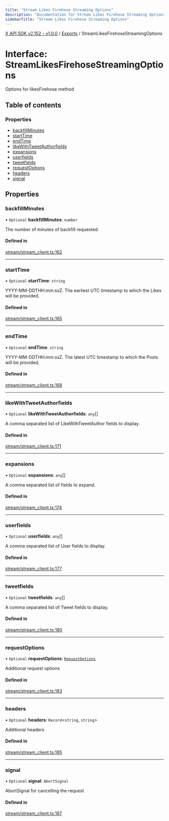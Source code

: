 ```yaml
---
title: "Stream Likes Firehose Streaming Options"
description: "Documentation for Stream Likes Firehose Streaming Options"
sidebarTitle: "Stream Likes Firehose Streaming Options"
---
```


[X API SDK v2.152 - v1.0.0](../README.md) / [Exports](../modules.md) / StreamLikesFirehoseStreamingOptions

# Interface: StreamLikesFirehoseStreamingOptions

Options for likesFirehose method

## Table of contents

### Properties

- [backfillMinutes](StreamLikesFirehoseStreamingOptions.md#backfillminutes)
- [startTime](StreamLikesFirehoseStreamingOptions.md#starttime)
- [endTime](StreamLikesFirehoseStreamingOptions.md#endtime)
- [likeWithTweetAuthorfields](StreamLikesFirehoseStreamingOptions.md#likewithtweetauthorfields)
- [expansions](StreamLikesFirehoseStreamingOptions.md#expansions)
- [userfields](StreamLikesFirehoseStreamingOptions.md#userfields)
- [tweetfields](StreamLikesFirehoseStreamingOptions.md#tweetfields)
- [requestOptions](StreamLikesFirehoseStreamingOptions.md#requestoptions)
- [headers](StreamLikesFirehoseStreamingOptions.md#headers)
- [signal](StreamLikesFirehoseStreamingOptions.md#signal)

## Properties

### backfillMinutes

• `Optional` **backfillMinutes**: `number`

The number of minutes of backfill requested.

#### Defined in

[stream/stream_client.ts:162](https://github.com/xdevplatform/xdk/blob/ad4172ef5f68f089e0f077a190b271016dd35bf7/xdk/typescript/src/stream/stream_client.ts#L162)

___

### startTime

• `Optional` **startTime**: `string`

YYYY-MM-DDTHH:mm:ssZ. The earliest UTC timestamp to which the Likes will be provided.

#### Defined in

[stream/stream_client.ts:165](https://github.com/xdevplatform/xdk/blob/ad4172ef5f68f089e0f077a190b271016dd35bf7/xdk/typescript/src/stream/stream_client.ts#L165)

___

### endTime

• `Optional` **endTime**: `string`

YYYY-MM-DDTHH:mm:ssZ. The latest UTC timestamp to which the Posts will be provided.

#### Defined in

[stream/stream_client.ts:168](https://github.com/xdevplatform/xdk/blob/ad4172ef5f68f089e0f077a190b271016dd35bf7/xdk/typescript/src/stream/stream_client.ts#L168)

___

### likeWithTweetAuthorfields

• `Optional` **likeWithTweetAuthorfields**: `any`[]

A comma separated list of LikeWithTweetAuthor fields to display.

#### Defined in

[stream/stream_client.ts:171](https://github.com/xdevplatform/xdk/blob/ad4172ef5f68f089e0f077a190b271016dd35bf7/xdk/typescript/src/stream/stream_client.ts#L171)

___

### expansions

• `Optional` **expansions**: `any`[]

A comma separated list of fields to expand.

#### Defined in

[stream/stream_client.ts:174](https://github.com/xdevplatform/xdk/blob/ad4172ef5f68f089e0f077a190b271016dd35bf7/xdk/typescript/src/stream/stream_client.ts#L174)

___

### userfields

• `Optional` **userfields**: `any`[]

A comma separated list of User fields to display.

#### Defined in

[stream/stream_client.ts:177](https://github.com/xdevplatform/xdk/blob/ad4172ef5f68f089e0f077a190b271016dd35bf7/xdk/typescript/src/stream/stream_client.ts#L177)

___

### tweetfields

• `Optional` **tweetfields**: `any`[]

A comma separated list of Tweet fields to display.

#### Defined in

[stream/stream_client.ts:180](https://github.com/xdevplatform/xdk/blob/ad4172ef5f68f089e0f077a190b271016dd35bf7/xdk/typescript/src/stream/stream_client.ts#L180)

___

### requestOptions

• `Optional` **requestOptions**: [`RequestOptions`](RequestOptions.md)

Additional request options

#### Defined in

[stream/stream_client.ts:183](https://github.com/xdevplatform/xdk/blob/ad4172ef5f68f089e0f077a190b271016dd35bf7/xdk/typescript/src/stream/stream_client.ts#L183)

___

### headers

• `Optional` **headers**: `Record`\<`string`, `string`\>

Additional headers

#### Defined in

[stream/stream_client.ts:185](https://github.com/xdevplatform/xdk/blob/ad4172ef5f68f089e0f077a190b271016dd35bf7/xdk/typescript/src/stream/stream_client.ts#L185)

___

### signal

• `Optional` **signal**: `AbortSignal`

AbortSignal for cancelling the request

#### Defined in

[stream/stream_client.ts:187](https://github.com/xdevplatform/xdk/blob/ad4172ef5f68f089e0f077a190b271016dd35bf7/xdk/typescript/src/stream/stream_client.ts#L187)
